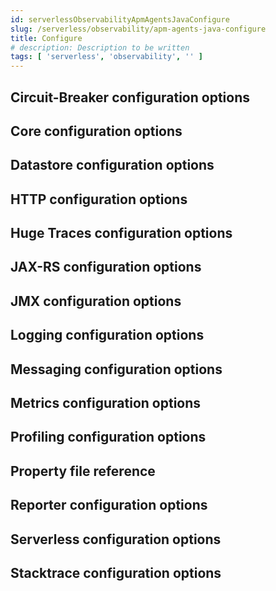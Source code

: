 ```yaml
---
id: serverlessObservabilityApmAgentsJavaConfigure
slug: /serverless/observability/apm-agents-java-configure
title: Configure
# description: Description to be written
tags: [ 'serverless', 'observability', '' ]
---
```



<Configuration />

## Circuit-Breaker configuration options

<ConfigCircuitBreaker />

## Core configuration options

<ConfigCore />

## Datastore configuration options

<ConfigDatastore />

## HTTP configuration options

<ConfigHttp />

## Huge Traces configuration options

<ConfigHugeTraces />

## JAX-RS configuration options

<ConfigJaxRs />

## JMX configuration options

<ConfigJmx />

## Logging configuration options

<ConfigLogging />

## Messaging configuration options

<ConfigMessaging />

## Metrics configuration options

<ConfigMetrics />

## Profiling configuration options

<ConfigProfiling />

## Property file reference

<ConfigReferencePropertiesFile />

## Reporter configuration options

<ConfigReporter />

## Serverless configuration options

<ConfigServerless />

## Stacktrace configuration options

<ConfigStacktrace />





